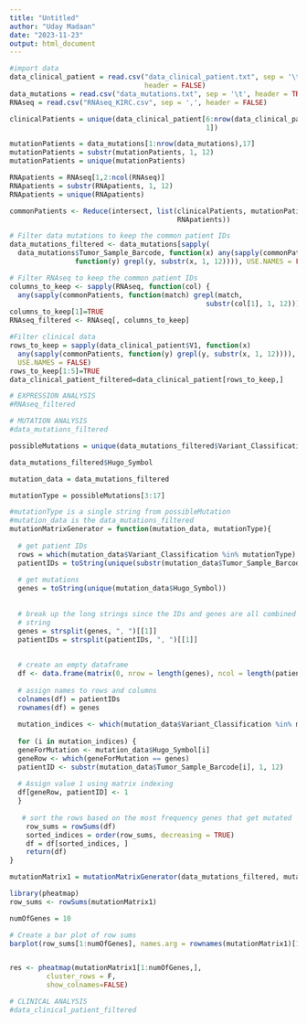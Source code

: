 ```yaml
---
title: "Untitled"
author: "Uday Madaan"
date: "2023-11-23"
output: html_document
---
```



```r
#import data
data_clinical_patient = read.csv("data_clinical_patient.txt", sep = '\t', 
                                 header = FALSE)
data_mutations = read.csv("data_mutations.txt", sep = '\t', header = TRUE)
RNAseq = read.csv("RNAseq_KIRC.csv", sep = ',', header = FALSE)
```



```r
clinicalPatients = unique(data_clinical_patient[6:nrow(data_clinical_patient),
                                                1])

mutationPatients = data_mutations[1:nrow(data_mutations),17]
mutationPatients = substr(mutationPatients, 1, 12)
mutationPatients = unique(mutationPatients)

RNApatients = RNAseq[1,2:ncol(RNAseq)]
RNApatients = substr(RNApatients, 1, 12)
RNApatients = unique(RNApatients)

commonPatients <- Reduce(intersect, list(clinicalPatients, mutationPatients, 
                                         RNApatients))
```


```r
# Filter data mutations to keep the common patient IDs
data_mutations_filtered <- data_mutations[sapply(
  data_mutations$Tumor_Sample_Barcode, function(x) any(sapply(commonPatients, 
                function(y) grepl(y, substr(x, 1, 12)))), USE.NAMES = FALSE), ]

```



```r
# Filter RNAseq to keep the common patient IDs
columns_to_keep <- sapply(RNAseq, function(col) {
  any(sapply(commonPatients, function(match) grepl(match, 
                                                substr(col[1], 1, 12))))})
columns_to_keep[1]=TRUE
RNAseq_filtered <- RNAseq[, columns_to_keep]
```



```r
#Filter clinical data
rows_to_keep = sapply(data_clinical_patient$V1, function(x) 
  any(sapply(commonPatients, function(y) grepl(y, substr(x, 1, 12)))), 
  USE.NAMES = FALSE)
rows_to_keep[1:5]=TRUE
data_clinical_patient_filtered=data_clinical_patient[rows_to_keep,]
```


```r
# EXPRESSION ANALYSIS
#RNAseq_filtered
```


```r
# MUTATION ANALYSIS
#data_mutations_filtered

possibleMutations = unique(data_mutations_filtered$Variant_Classification)

data_mutations_filtered$Hugo_Symbol

mutation_data = data_mutations_filtered

mutationType = possibleMutations[3:17]

#mutationType is a single string from possibleMutation
#mutation_data is the data_mutations_filtered
mutationMatrixGenerator = function(mutation_data, mutationType){
  
  # get patient IDs
  rows = which(mutation_data$Variant_Classification %in% mutationType)
  patientIDs = toString(unique(substr(mutation_data$Tumor_Sample_Barcode[rows], 1, 12)))
  
  # get mutations
  genes = toString(unique(mutation_data$Hugo_Symbol))
  
  
  # break up the long strings since the IDs and genes are all combined into 1 
  # string
  genes = strsplit(genes, ", ")[[1]]
  patientIDs = strsplit(patientIDs, ", ")[[1]]
  
  
  # create an empty dataframe
  df <- data.frame(matrix(0, nrow = length(genes), ncol = length(patientIDs)))
  
  # assign names to rows and columns
  colnames(df) = patientIDs
  rownames(df) = genes
  
  mutation_indices <- which(mutation_data$Variant_Classification %in% mutationType)
  
  for (i in mutation_indices) {
  geneForMutation <- mutation_data$Hugo_Symbol[i]
  geneRow <- which(geneForMutation == genes)
  patientID <- substr(mutation_data$Tumor_Sample_Barcode[i], 1, 12)
  
  # Assign value 1 using matrix indexing
  df[geneRow, patientID] <- 1
  }
  
   # sort the rows based on the most frequency genes that get mutated
    row_sums = rowSums(df)
    sorted_indices = order(row_sums, decreasing = TRUE)
    df = df[sorted_indices, ]
    return(df)
}

mutationMatrix1 = mutationMatrixGenerator(data_mutations_filtered, mutationType )
```


```r
library(pheatmap)
row_sums <- rowSums(mutationMatrix1)

numOfGenes = 10

# Create a bar plot of row sums
barplot(row_sums[1:numOfGenes], names.arg = rownames(mutationMatrix1)[1:numOfGenes], xlab = "Row Names", ylab = "Sum", main = "Sum of Rows")


res <- pheatmap(mutationMatrix1[1:numOfGenes,],
         cluster_rows = F,
         show_colnames=FALSE)
```



```r
# CLINICAL ANALYSIS
#data_clinical_patient_filtered


```


